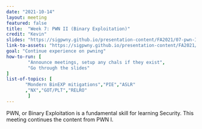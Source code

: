 ```yaml
---
date: "2021-10-14"
layout: meeting
featured: false
title:  "Week 7: PWN II (Binary Exploitation)"
credit: "Kevin"
slides: "https://sigpwny.github.io/presentation-content/FA2021/07-pwn-II.pdf"
link-to-assets: "https://sigpwny.github.io/presentation-content/FA2021/07-pwn-II.pdf"
goal: "Continue experience on pwning"
how-to-run: [
        "Announce meetings, setup any chals if they exist",
        "Go through the slides"
]
list-of-topics: [
       "Mondern BinEXP mitigations","PIE","ASLR"
       ,"NX","GOT/PLT","RELRO"
        ]
---
```


PWN, or Binary Exploitation is a fundamental skill for learning Security. This meeting continues the content from PWN I.